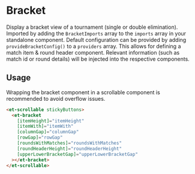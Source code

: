# Bracket

Display a bracket view of a tournament (single or double elimination).
Imported by adding the `BracketImports` array to the `imports` array in your standalone component.
Default configuration can be provided by adding `provideBracketConfig()` to a `providers` array. This allows for defining a match item & round header component.
Relevant information (such as match id or round details) will be injected into the respective components.

## Usage

Wrapping the bracket component in a scrollable component is recommended to avoid overflow issues.

```html
<et-scrollable stickyButtons>
  <et-bracket
    [itemHeight]="itemHeight"
    [itemWith]="itemWith"
    [columnGap]="columnGap"
    [rowGap]="rowGap"
    [roundsWithMatches]="roundsWithMatches"
    [roundHeaderHeight]="roundHeaderHeight"
    [upperLowerBracketGap]="upperLowerBracketGap"
  ></et-bracket>
</et-scrollable>
```
